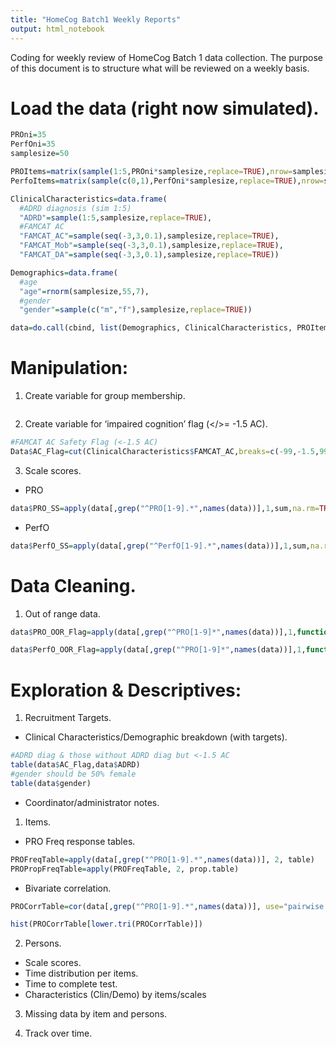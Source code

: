 ```yaml
---
title: "HomeCog Batch1 Weekly Reports"
output: html_notebook
---
```

Coding for weekly review of HomeCog Batch 1 data collection. The purpose of this document is to structure what will be reviewed on a weekly basis. 

# Load the data (right now simulated). 

```r
PROni=35
PerfOni=35
samplesize=50

PROItems=matrix(sample(1:5,PROni*samplesize,replace=TRUE),nrow=samplesize,ncol=PROni, dimnames = list(c(),paste0("PRO",1:PROni)))
PerfoItems=matrix(sample(c(0,1),PerfOni*samplesize,replace=TRUE),nrow=samplesize,ncol=PerfOni, dimnames=list(c(),paste0("PerfO",1:PerfOni)))

ClinicalCharacteristics=data.frame(
  #ADRD diagnosis (sim 1:5)
  "ADRD"=sample(1:5,samplesize,replace=TRUE),
  #FAMCAT AC
  "FAMCAT_AC"=sample(seq(-3,3,0.1),samplesize,replace=TRUE),
  "FAMCAT_Mob"=sample(seq(-3,3,0.1),samplesize,replace=TRUE),
  "FAMCAT_DA"=sample(seq(-3,3,0.1),samplesize,replace=TRUE))

Demographics=data.frame(
  #age
  "age"=rnorm(samplesize,55,7),
  #gender
  "gender"=sample(c("m","f"),samplesize,replace=TRUE))

data=do.call(cbind, list(Demographics, ClinicalCharacteristics, PROItems, PerfoItems))

```


# Manipulation:  
1. Create variable for group membership. 
```r

```

2. Create variable for ‘impaired cognition’ flag (</>= -1.5 AC). 
```r
#FAMCAT AC Safety Flag (<-1.5 AC)
Data$AC_Flag=cut(ClinicalCharacteristics$FAMCAT_AC,breaks=c(-99,-1.5,99),right=FALSE)
```

3. Scale scores. 
  + PRO
```r
data$PRO_SS=apply(data[,grep("^PRO[1-9].*",names(data))],1,sum,na.rm=TRUE)
```

  + PerfO
```r
data$PerfO_SS=apply(data[,grep("^PerfO[1-9].*",names(data))],1,sum,na.rm=TRUE)
```




# Data Cleaning. 
1. Out of range data. 
```r

data$PRO_OOR_Flag=apply(data[,grep("^PRO[1-9]*",names(data))],1,function(r){!any(r %in% 1:5)})

data$PerfO_OOR_Flag=apply(data[,grep("^PRO[1-9]*",names(data))],1,function(r){!any(r %in% 0:1)})

```



# Exploration & Descriptives:  
1. Recruitment Targets. 
  + Clinical Characteristics/Demographic breakdown (with targets). 
```r
#ADRD diag & those without ADRD diag but <-1.5 AC
table(data$AC_Flag,data$ADRD)
#gender should be 50% female
table(data$gender)
```
  
  + Coordinator/administrator notes. 

1. Items. 
  + PRO Freq response tables.
```r

PROFreqTable=apply(data[,grep("^PRO[1-9].*",names(data))], 2, table)
PROPropFreqTable=apply(PROFreqTable, 2, prop.table)

```
  
  + Bivariate correlation. 

```r

PROCorrTable=cor(data[,grep("^PRO[1-9].*",names(data))], use="pairwise.complete.obs", method="spearman")

hist(PROCorrTable[lower.tri(PROCorrTable)])

```


2. Persons.
  + Scale scores. 
  + Time distribution per items. 
  + Time to complete test. 
  + Characteristics (Clin/Demo) by items/scales
  
3. Missing data by item and persons. 

4. Track over time. 






